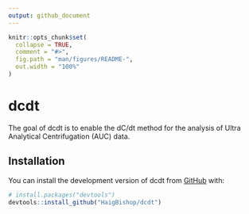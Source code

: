 ```yaml
---
output: github_document
---
```


<!-- README.md is generated from README.Rmd. Please edit that file -->

```r
knitr::opts_chunk$set(
  collapse = TRUE,
  comment = "#>",
  fig.path = "man/figures/README-",
  out.width = "100%"
)
```

# dcdt

<!-- badges: start -->
<!-- badges: end -->

The goal of dcdt is to enable the dC/dt method for the analysis of Ultra Analytical Centrifugation (AUC) data.

## Installation

You can install the development version of dcdt from [GitHub](https://github.com/) with:

``` r
# install.packages("devtools")
devtools::install_github("HaigBishop/dcdt")
```

